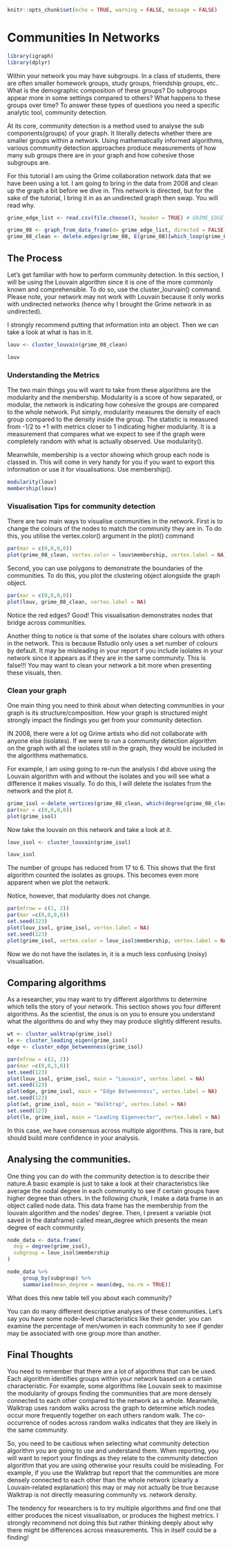 ```r
knitr::opts_chunk$set(echo = TRUE, warning = FALSE, message = FALSE)
```

# Communities In Networks

```r
library(igraph)
library(dplyr)
```

Within your network you may have subgroups. In a class of students, there are often smaller homework groups, study groups, friendship groups, etc.. What is the demographic composition of these groups? Do subgroups appear more in some settings compared to others? What happens to these groups over time? To answer these types of questions you need a specific analytic tool, community detection.

At its core, community detection is a method used to analyse the sub components(groups) of your graph. It literally detects whether there are smaller groups within a network. Using mathematically informed algorithms, various community detection approaches produce measurements of how many sub groups there are in your graph and how cohesive those subgroups are.

For this tutorial I am using the Grime collaboration network data that we have been using a lot. I am going to bring in the data from 2008 and clean up the graph a bit before we dive in. This network is directed, but for the sake of the tutorial, I bring it in as an undirected graph then swap. You will read why.

```r
grime_edge_list <- read.csv(file.choose(), header = TRUE) # GRIME_EDGE_LIST_2008 _GRIME ONLY

grime_08 <- graph_from_data_frame(d= grime_edge_list, directed = FALSE)
grime_08_clean <- delete.edges(grime_08, E(grime_08)[which_loop(grime_08)])

```

## The Process

Let's get familiar with how to perform community detection. In this section, I will be using the Louvain algorithm since it is one of the more commonly known and comprehensible. To do so, use the cluster_lourvain() command. Please note, your network may not work with Louvain because it only works with undirected networks (hence why I brought the Grime network in as undirected).

I strongly recommend putting that information into an object. Then we can take a look at what is has in it.

```r
louv <- cluster_louvain(grime_08_clean)

louv
```

### Understanding the Metrics

The two main things you will want to take from these algorithms are the modularity and the membership. Modularity is a score of how separated, or modular, the network is indicating how cohesive the groups are compared to the whole network. Put simply, modularity measures the density of each group compared to the density inside the group. The statistic is measured from -1/2 to +1 with metrics closer to 1 indicating higher modularity. It is a measurement that compares what we expect to see if the graph were completely random with what is actually observed. Use modularity().

Meanwhile, membership is a vector showing which group each node is classed in. This will come in very handy for you if you want to export this information or use it for visualisations. Use membership().

```r
modularity(louv)
membership(louv)
```

### Visualisation Tips for community detection

There are two main ways to visualise communities in the network. First is to change the colours of the nodes to match the community they are in. To do this, you utilise the vertex.color() argument in the plot() command

```r
par(mar = c(0,0,0,0))
plot(grime_08_clean, vertex.color = louv$membership, vertex.label = NA)
```

Second, you can use polygons to demonstrate the boundaries of the communities. To do this, you plot the clustering object alongside the graph object.

```r
par(mar = c(0,0,0,0))
plot(louv, grime_08_clean, vertex.label = NA)
```

Notice the red edges? Good! This visualisation demonstrates nodes that bridge across communities.

Another thing to notice is that some of the isolates share colours with others in the network. This is because Rstudio only uses a set number of colours by default. It may be misleading in your report if you include isolates in your network since it appears as if they are in the same community. This is false!!! You may want to clean your network a bit more when presenting these visuals, then.

### Clean your graph

One main thing you need to think about when detecting communities in your graph is its structure/composition. How your graph is structured might strongly impact the findings you get from your community detection.

IN 2008, there were a lot og Grime artists who did not collaborate with anyone else (isolates). If we were to run a community detection algorithm on the graph with all the isolates still in the graph, they would be included in the algorithms mathematics.

For example, I am using going to re-run the analysis I did above using the Louvain algorithm with and without the isolates and you will see what a difference it makes visually. To do this, I will delete the isolates from the network and the plot it.

```r
grime_isol <-delete_vertices(grime_08_clean, which(degree(grime_08_clean)==0))
par(mar = c(0,0,0,0))
plot(grime_isol)
```

Now take the louvain on this network and take a look at it.

```r
louv_isol <- cluster_louvain(grime_isol)

louv_isol
```

The number of groups has reduced from 17 to 6. This shows that the first algorithm counted the isolates as groups. This becomes even more apparent when we plot the network.

Notice, however, that modularity does not change.

```r
par(mfrow = c(1, 2))
par(mar =c(0,0,0,0))
set.seed(123)
plot(louv_isol, grime_isol, vertex.label = NA)
set.seed(123)
plot(grime_isol, vertex.color = louv_isol$membership, vertex.label = NA)
```

Now we do not have the isolates in, it is a much less confusing (noisy) visualisation.

## Comparing algorithms

As a researcher, you may want to try different algorithms to determine which tells the story of your network. This section shows you four different algorithms. As the scientist, the onus is on you to ensure you understand what the algorithms do and why they may produce slightly different results.

```r
wt <- cluster_walktrap(grime_isol)
le <- cluster_leading_eigen(grime_isol)
edge <- cluster_edge_betweenness(grime_isol)

par(mfrow = c(2, 2))
par(mar =c(0,0,3,0))
set.seed(123)
plot(louv_isol, grime_isol, main = "Louvain", vertex.label = NA)
set.seed(123)
plot(edge, grime_isol, main = "Edge Betweenness", vertex.label = NA)
set.seed(123)
plot(wt, grime_isol, main = "Walktrap", vertex.label = NA)
set.seed(123)
plot(le, grime_isol, main = "Leading Eigenvector", vertex.label = NA)
```

In this case, we have consensus across multiple algorithms. This is rare, but should build more confidence in your analysis.

## Analysing the communities.

One thing you can do with the community detection is to describe their nature.A basic example is just to take a look at their characteristics like average the nodal degree in each community to see if certain groups have higher degree than others. In the following chunk, I make a data frame in an object called node data. This data frame has the membership from the louvain algorithm and the nodes' degree. Then, I present a variable (not saved in the dataframe) called mean_degree which presents the mean degree of each community.

```r
node_data <- data.frame(
  deg = degree(grime_isol),
  subgroup = louv_isol$membership
)

node_data %>%
     group_by(subgroup) %>%
     summarise(mean_degree = mean(deg, na.rm = TRUE))
```

What does this new table tell you about each community?

You can do many different descriptive analyses of these communities. Let's say you have some node-level characteristics like their gender. you can examine the percentage of men/women in each community to see if gender may be associated with one group more than another.

## Final Thoughts

You need to remember that there are a lot of algorithms that can be used. Each algorithm identifies groups within your network based on a certain characteristic. For example, some algorithms like Louvain seek to maximise the modularity of groups finding the communities that are more densely connected to each other compared to the network as a whole. Meanwhile, Walktrap uses random walks across the graph to determine which nodes occur more frequently together on each others random walk. The co-occurrence of nodes across random walks indicates that they are likely in the same community.

So, you need to be cautious when selecting what community detection algorithm you are going to use and understand them. When reporting, you will want to report your findings as they relate to the community detection algorithm that you are using otherwise your results could be misleading. For example, if you use the Walktrap but report that the communities are more densely connected to each other than the whole network (clearly a Louvain-related explanation) this may or may not actually be true because Walktrap is not directly measuring community vs. network density.

The tendency for researchers is to try multiple algorithms and find one that either produces the nicest visualisation, or produces the highest metrics. I strongly recommend not doing this but rather thinking deeply about why there might be differences across measurements. This in itself could be a finding!
